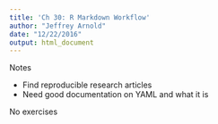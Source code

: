 ```yaml
---
title: 'Ch 30: R Markdown Workflow'
author: "Jeffrey Arnold"
date: "12/22/2016"
output: html_document
---
```


Notes

- Find reproducible research articles
- Need good documentation on YAML and what it is

No exercises
